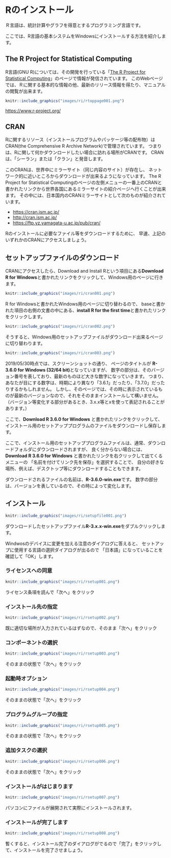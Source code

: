 # Rのインストール

Ｒ言語は、統計計算やグラフを得意とするプログラミング言語です。

ここでは、R言語の基本システムをWindowsにインストールする方法を紹介します。


## The R Project for Statistical Computing

R言語(GNU R)については、その開発を行っている「[The R Project for Statistical Computing](https://www.r-project.org/)」のページで情報が発信されています。
このWebページでは、Ｒに関する基本的な情報の他、最新のリリース情報を得たり、マニュアルの閲覧が出来ます。



```r
knitr::include_graphics("images/ri/rtoppage001.png")
```

[https://www.r-project.org/](https://www.r-project.org/)


## CRAN

Rに関するリソース（インストールプログラムやパッケージ等の配布物）はCRAN(the Comprehensive R Archive Network)で管理されています。
つまりは、Rに関して何かダウンロードしたい場合に訪れる場所がCRANです。
CRANは、「シーラン」または「クラン」と発音します。

このCRANは、世界中にミラーサイト（同じ内容のサイト）が存在し、
ネットワーク的に近いところからダウンロードが出来るようになっています。
The R Project for Statistical Computingのページの左側メニューの一番上のCRANと書かれたリンクから世界各国にあるミラーサイトの紹介ページへ行くことが出来ます。
その中には、日本国内のCRANミラーサイトとして次のものが紹介されています。

- [https://cran.ism.ac.jp/](https://cran.ism.ac.jp/)
- [http://cran.ism.ac.jp/](http://cran.ism.ac.jp/)
- [https://ftp.yz.yamagata-u.ac.jp/pub/cran/](https://ftp.yz.yamagata-u.ac.jp/pub/cran/)

Rのインストールに必要なファイル等をダウンロードするために、
早速、上記のいずれかのCRANにアクセスしましょう。

## セットアップファイルのダウンロード

CRANにアクセスしたら、Download and Install Rという項目にある**Download R for Windows**と書かれたリンクをクリックして、Windows用のページに行きます。

```r
knitr::include_graphics("images/ri/cran001.png")
```

R for Windowsと書かれたWindows用のページに切り替わるので、
baseと書かれた項目の右側の文書の中にある、**install R for the first time**と書かれたリンクをクリックします。

```r
knitr::include_graphics("images/ri/cran002.png")
```

そうすると、Windows用のセットアップファイルがダウンロード出来るページに切り替わります。

```r
knitr::include_graphics("images/ri/cran003.png")
```

2019/05/30時点では、スクリーンショットの通り、
ページのタイトルが **R-3.6.0 for Windows (32/64 bit)**となっていますが、
数字の部分は、そのバージョン番号を表しており、最新のものほど大きな数字になっていきます。
つまり、あなたが目にする数字は、時期により異なり「3.6.1」だったり、「3.7.0」だったりするかもしれません。
しかし、そのページでは、その時に表示されているものが最新のバージョンなので、それをそのままインストールして構いません。（バージョン等変化する部分があるとき、3.x.x等とxを使って表記されることがあります。）


ここで、**Download R 3.6.0 for Windows**
と書かれたリンクをクリックして、
インストール用のセットアッププログラムのファイルをダウンロードし保存します。

ここで、インストール用のセットアッププログラムファイルは、通常、ダウンロードフォルダにダウンロードされますが、
良く分からない場合には、**Download R 3.6.0 for Windows**
と書かれたリンクを右クリックして出てくるメニューの
「名前を付けてリンク先を保存」を選択することで、
自分の好きな場所、例えば、デスクトップ等にダウンロードすることもできます。

ダウンロードされるファイルの名前は、**R-3.6.0-win.exe**です。
数字の部分は、バージョンを表しているので、その時によって変化します。


## インストール

```r
knitr::include_graphics("images/ri/setupfile001.png")
```

ダウンロードしたセットアップファイル**R-3.x.x-win.exe**をダブルクリックします。

Windwosのデバイスに変更を加える注意のダイアログに答えると、
セットアップに使用する言語の選択ダイアログが出るので
「日本語」になっていることを確認して「OK」します。


### ライセンスへの同意

```r
knitr::include_graphics("images/ri/rsetup001.png")
```

ライセンス条項を読んで「次へ」をクリック

### インストール先の指定

```r
knitr::include_graphics("images/ri/rsetup002.png")
```

既に適切な場所が入力されているはずなので、そのまま「次へ」をクリック


### コンポーネントの選択

```r
knitr::include_graphics("images/ri/rsetup003.png")
```

そのままの状態で「次へ」をクリック


### 起動時オプション

```r
knitr::include_graphics("images/ri/rsetup004.png")
```
そのままの状態で「次へ」をクリック


### プログラムグループの指定

```r
knitr::include_graphics("images/ri/rsetup005.png")
```

そのままの状態で「次へ」をクリック


### 追加タスクの選択

```r
knitr::include_graphics("images/ri/rsetup006.png")
```

そのままの状態で「次へ」をクリック


### インストールがはじまります

```r
knitr::include_graphics("images/ri/rsetup007.png")
```
パソコンにファイルが展開されて実際にインストールされます。



### インストールが完了します

```r
knitr::include_graphics("images/ri/rsetup008.png")
```

暫くすると、インストール完了のダイアログがでるので「完了」をクリックして、インストールを完了させましょう。





